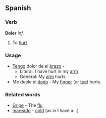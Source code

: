 ==Spanish==
===Verb===

'''Doler''' ''inf.''

#To [[hurt]]

===Usage===

*[[Tener|Tengo]] dolor de el [[brazo]] - 
**Literal: I have hurt in my [[arm]]
**General: My [[arm]] hurts
*Me duele el [[dedo]] - My [[finger]] (or [[toe]]) hurts.

===Related words===

*[[Gripe]] - The [[flu]]
*[[mareado]] - [[cold]] (as in I have a...)